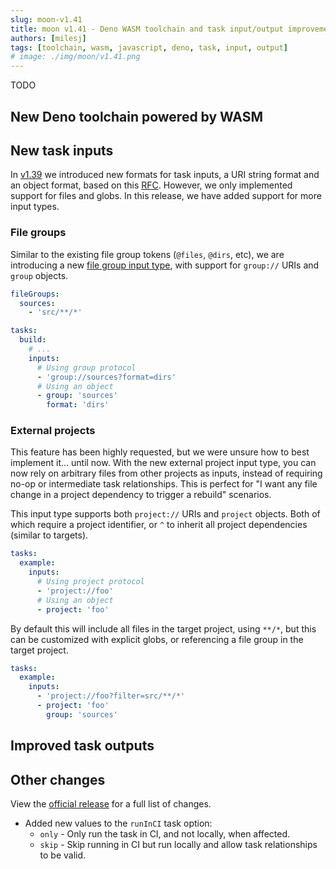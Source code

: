 ```yaml
---
slug: moon-v1.41
title: moon v1.41 - Deno WASM toolchain and task input/output improvements
authors: [milesj]
tags: [toolchain, wasm, javascript, deno, task, input, output]
# image: ./img/moon/v1.41.png
---
```


TODO

<!--truncate-->

## New Deno toolchain powered by WASM

## New task inputs

In [v1.39](./moon-v1.39) we introduced new formats for task inputs, a URI string format and an
object format, based on this [RFC](https://github.com/moonrepo/moon/issues/1985). However, we only
implemented support for files and globs. In this release, we have added support for more input
types.

### File groups

Similar to the existing file group tokens (`@files`, `@dirs`, etc), we are introducing a new
[file group input type](/docs/config/project#file-groups), with support for `group://` URIs and
`group` objects.

```yaml title="moon.yml"
fileGroups:
  sources:
    - 'src/**/*'

tasks:
  build:
    # ...
    inputs:
      # Using group protocol
      - 'group://sources?format=dirs'
      # Using an object
      - group: 'sources'
        format: 'dirs'
```

### External projects

This feature has been highly requested, but we were unsure how to best implement it... until now.
With the new external project input type, you can now rely on arbitrary files from other projects as
inputs, instead of requiring no-op or intermediate task relationships. This is perfect for "I want
any file change in a project dependency to trigger a rebuild" scenarios.

This input type supports both `project://` URIs and `project` objects. Both of which require a
project identifier, or `^` to inherit all project dependencies (similar to targets).

```yaml title="moon.yml"
tasks:
  example:
    inputs:
      # Using project protocol
      - 'project://foo'
      # Using an object
      - project: 'foo'
```

By default this will include all files in the target project, using `**/*`, but this can be
customized with explicit globs, or referencing a file group in the target project.

```yaml title="moon.yml"
tasks:
  example:
    inputs:
      - 'project://foo?filter=src/**/*'
      - project: 'foo'
        group: 'sources'
```

## Improved task outputs

## Other changes

View the [official release](https://github.com/moonrepo/moon/releases/tag/v1.41.0) for a full list
of changes.

- Added new values to the `runInCI` task option:
  - `only` - Only run the task in CI, and not locally, when affected.
  - `skip` - Skip running in CI but run locally and allow task relationships to be valid.
